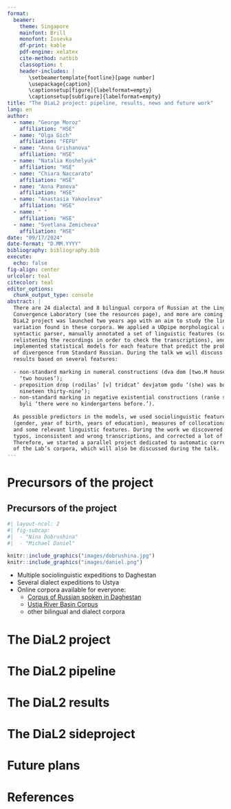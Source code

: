 ```yaml
---
format: 
  beamer:
    theme: Singapore
    mainfont: Brill
    monofont: Iosevka
    df-print: kable
    pdf-engine: xelatex
    cite-method: natbib
    classoption: t
    header-includes: |
       \setbeamertemplate{footline}[page number]
       \usepackage{caption}
       \captionsetup[figure]{labelformat=empty}
       \captionsetup[subfigure]{labelformat=empty}
title: "The DiaL2 project: pipeline, results, news and future work"
lang: en
author: 
  - name: "George Moroz"
    affiliation: "HSE" 
  - name: "Olga Gich"
    affiliation: "FEFU" 
  - name: "Anna Grishanova"
    affiliation: "HSE"
  - name: "Natalia Koshelyuk"
    affiliation: "HSE"
  - name: "Chiara Naccarato"
    affiliation: "HSE"        
  - name: "Anna Panova"
    affiliation: "HSE"
  - name: "Anastasia Yakovleva"
    affiliation: "HSE"
  - name: " "
    affiliation: "HSE"  
  - name: "Svetlana Zemicheva"
    affiliation: "HSE"
date: "09/17/2024"
date-format: "D.MM.YYYY"
bibliography: bibliography.bib
execute: 
  echo: false
fig-align: center
urlcolor: teal
citecolor: teal
editor_options: 
  chunk_output_type: console
abstract: |
  There are 24 dialectal and 8 bilingual corpora of Russian at the Linguistic
  Convergence Laboratory (see the resources page), and more are coming. The 
  DiaL2 project was launched two years ago with an aim to study the linguistic 
  variation found in these corpora. We applied a UDpipe morphological and 
  syntactic parser, manually annotated a set of linguistic features (sometimes
  relistening the recordings in order to check the transcriptions), and 
  implemented statistical models for each feature that predict the probability 
  of divergence from Standard Russian. During the talk we will discuss our 
  results based on several features:
  
  - non-standard marking in numeral constructions (dva dom [two.M house.SG] 
    ‘two houses’);
  - preposition drop (rodilas’ [v] tridcat’ devjatom godu ‘(she) was born (in) 
    nineteen thirty-nine’);
  - non-standard marking in negative existential constructions (ranše sadiki ne 
    byli ‘there were no kindergartens before.’).
  
  As possible predictors in the models, we used sociolinguistic features 
  (gender, year of birth, years of education), measures of collocationality, 
  and some relevant linguistic features. During the work we discovered multiple 
  typos, inconsistent and wrong transcriptions, and corrected a lot of them. 
  Therefore, we started a parallel project dedicated to automatic correction 
  of the Lab’s corpora, which will also be discussed during the talk. 
---
```


# Precursors of the project

## Precursors of the project

```r
#| layout-ncol: 2
#| fig-subcap: 
#|  - "Nina Dobrushina"
#|  - "Michael Daniel"

knitr::include_graphics("images/dobrushina.jpg")
knitr::include_graphics("images/daniel.png")
```

- Multiple sociolinguistic expeditions to Daghestan
- Several dialect expeditions to Ustya \pause
- Online corpora available for everyone:
    - [Corpus of Russian spoken in Daghestan](https://parasolcorpus.org/dagrus/)
    - [Ustja River Basin Corpus](https://www.parasolcorpus.org/Pushkino/login.php) \pause
    - other bilingual and dialect corpora

# The DiaL2 project

# The DiaL2 pipeline

# The DiaL2 results

# The DiaL2 sideproject

# Future plans

# References